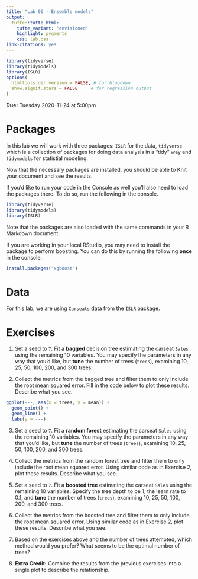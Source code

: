 ```yaml
---
title: "Lab 06 - Ensemble models"
output: 
  tufte::tufte_html:
    tufte_variant: "envisioned"
    highlight: pygments
    css: lab.css
link-citations: yes
---
```


```r
library(tidyverse)
library(tidymodels)
library(ISLR)
options(
  htmltools.dir.version = FALSE, # for blogdown
  show.signif.stars = FALSE     # for regression output
)
```

**Due:** Tuesday 2020-11-24 at 5:00pm


# Packages

In this lab we will work with three packages: `ISLR` for the data, `tidyverse` which is a collection of packages for doing data analysis in a "tidy" way and `tidymodels` for statistial modeling.

Now that the necessary packages are installed, you should be able to Knit your document and see the results.

If you'd like to run your code in the Console as well you'll also need to load the packages there. To do so, run the following in the console. 

```r
library(tidyverse) 
library(tidymodels)
library(ISLR)
```

Note that the packages are also loaded with the same commands in your R Markdown document. 

If you are working in your local RStudio, you may need to install the package to perform boosting. You can do this by running the following **once** in the console:

```r
install.packages("xgboost")
```

# Data

For this lab, we are using `Carseats` data from the `ISLR` package.

# Exercises


1. Set a seed to `7`. Fit a **bagged** decision tree estimating the carseat `Sales` using the remaining 10 variables. You may specify the parameters in any way that you'd like, but **tune** the number of trees (`trees`), examining 10, 25, 50, 100, 200, and 300 trees.

2. Collect the metrics from the bagged tree and filter them to only include the root mean squared error. Fill in the code below to plot these results. Describe what you see.


```r
ggplot(---, aes(x = trees, y = mean)) + 
  geom_point() + 
  geom_line() + 
  labs(y = ---)
```


3. Set a seed to `7`. Fit a **random forest** estimating the carseat `Sales` using the remaining 10 variables. You may specify the parameters in any way that you'd like, but **tune** the number of trees (`trees`), examining 10, 25, 50, 100, 200, and 300 trees.

4. Collect the metrics from the random forest tree and filter them to only include the root mean squared error. Using similar code as in Exercise 2, plot these results. Describe what you see.

5. Set a seed to `7`. Fit a **boosted tree** estimating the carseat `Sales` using the remaining 10 variables. Specify the tree depth to be 1, the learn rate to 0.1, and **tune** the number of trees (`trees`), examining 10, 25, 50, 100, 200, and 300 trees.

6. Collect the metrics from the boosted tree and filter them to only include the root mean squared error. Using similar code as in Exercise 2, plot these results. Describe what you see.

7. Based on the exercises above and the number of trees attempted, which method would you prefer? What seems to be the optimal number of trees?

8. **Extra Credit:** Combine the results from the previous exercises into a single plot to describe the relationship.
